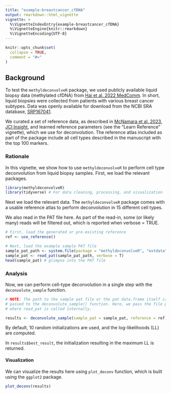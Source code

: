 ```yaml
---
title: "example-breastcancer_cfDNA"
output: rmarkdown::html_vignette
vignette: >
  %\VignetteIndexEntry{example-breastcancer_cfDNA}
  %\VignetteEngine{knitr::rmarkdown}
  %\VignetteEncoding{UTF-8}
---
```


```r
knitr::opts_chunk$set(
  collapse = TRUE,
  comment = "#>"
)
```

## Background

To test the `methyldeconvolveR` package, we used publicly available liquid biopsy data (methylated cfDNA) from [Hai et al. 2022 MedComm](https://doi.org/10.1002/mco2.134). In short, liquid biopsies were collected from patients with various breast cancer subtypes. Data was openly available for download from the NCBI SRA database, [SRP167041](https://trace.ncbi.nlm.nih.gov/Traces/?view=study&acc=SRP167041).

We curated a set of reference data, as described in [McNamara et al. 2023, JCI Insight](https://doi.org/10.1172/jci.insight.156529), and learned reference parameters (see the "Learn Reference" vignette), which we use for deconvolution. The reference atlas included as part of the package include all cell types described in the manuscript with the top 100 markers.

### Rationale

In this vignette, we show how to use `methyldeconvolveR` to perform cell type 
deconvolution from liquid biopsy samples. First, we load the relevant packages.

```r
library(methyldeconvolveR)
library(tidyverse) # For data cleaning, processing, and visualization
```

Next we load the relevant data. The `methyldeconvolveR` package comes with a
usable reference atlas to perform deconvolution in 15 different cell types.

We also read in the PAT file here. As part of the read-in, some (or likely many) reads
will be filtered out, which is reported when verbose = TRUE.

```r
# First, load the generated or pre-existing reference
ref <- use_reference()

# Next, load the example sample PAT file
sample_pat_path <- system.file(package = "methyldeconvolveR", "extdata", "SRR8117413_dedup_sorted.pat.gz")
sample_pat <- read_pat(sample_pat_path, verbose = T)
head(sample_pat) # glimpse into the PAT file

```

### Analysis

Now, we can perform cell-type deconvolution in a single step with the `deconvolute_sample` function.

```r
# NOTE: The path to the sample pat file or the pat data.frame itself can both be
# passed to the deconvolute_sample() function. Here, we pass the file path, 
# where read_pat is called internally.

results <- deconvolute_sample(sample_pat = sample_pat, reference = ref)
```

By default, 10 random initializations are used, and the log-likelihoods (LL) are computed.

In `results$best_result`, the initialization resulting in the maximum LL is returned.

#### Visualization

We can visualize the results here using `plot_deconv` function, which is built
using the `ggplot2` package.

```r
plot_deconv(results)
```

